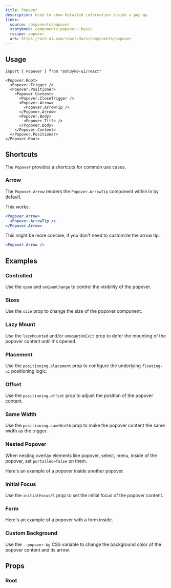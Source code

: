 ```yaml
---
title: Popover
description: Used to show detailed information inside a pop-up
links:
  source: components/popover
  storybook: components-popover--basic
  recipe: popover
  ark: https://ark-ui.com/react/docs/components/popover
---
```


<ExampleTabs name="popover-basic" />

## Usage

```tsx
import { Popover } from "@sh3yk0-ui/react"
```

```tsx
<Popover.Root>
  <Popover.Trigger />
  <Popover.Positioner>
    <Popover.Content>
      <Popover.CloseTrigger />
      <Popover.Arrow>
        <Popover.ArrowTip />
      </Popover.Arrow>
      <Popover.Body>
        <Popover.Title />
      </Popover.Body>
    </Popover.Content>
  </Popover.Positioner>
</Popover.Root>
```

## Shortcuts

The `Popover` provides a shortcuts for common use cases.

### Arrow

The `Popover.Arrow` renders the `Popover.ArrowTip` component within in by
default.

This works:

```jsx
<Popover.Arrow>
  <Popover.ArrowTip />
</Popover.Arrow>
```

This might be more concise, if you don't need to customize the arrow tip.

```jsx
<Popover.Arrow />
```

## Examples

### Controlled

Use the `open` and `onOpenChange` to control the visibility of the popover.

<ExampleTabs name="popover-controlled" />

### Sizes

Use the `size` prop to change the size of the popover component.

<ExampleTabs name="popover-with-sizes" />

### Lazy Mount

Use the `lazyMounted` and/or `unmountOnExit` prop to defer the mounting of the
popover content until it's opened.

<ExampleTabs name="popover-lazy-mounted" />

### Placement

Use the `positioning.placement` prop to configure the underlying `floating-ui`
positioning logic.

<ExampleTabs name="popover-with-placement" />

### Offset

Use the `positioning.offset` prop to adjust the position of the popover content.

<ExampleTabs name="popover-with-offset" />

### Same Width

Use the `positioning.sameWidth` prop to make the popover content the same width
as the trigger.

<ExampleTabs name="popover-with-same-width" />

### Nested Popover

When nesting overlay elements like popover, select, menu, inside of the popover,
set `portalled=false` on them.

Here's an example of a popover inside another popover.

<ExampleTabs name="popover-nested" />

### Initial Focus

Use the `initialFocusEl` prop to set the initial focus of the popover content.

<ExampleTabs name="popover-with-initial-focus" />

### Form

Here's an example of a popover with a form inside.

<ExampleTabs name="popover-with-form" />

### Custom Background

Use the `--popover-bg` CSS variable to change the background color of the
popover content and its arrow.

<ExampleTabs name="popover-with-custom-bg" />

## Props

### Root

<PropTable component="Popover" part="Root" />
